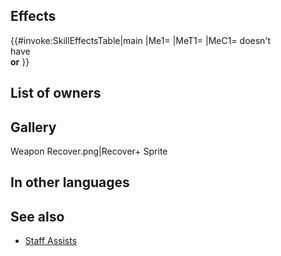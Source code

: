 {{Assist
|tagid=SID_リカバー＋
|range=1
|effect=Restores HP = 50% of Atk +10. (Minimum of 15 HP.)
|cost=300
|required=Recover
|exclusive=0
|canUseMove={{MoveList|all}}
|canUseWeapon={{WeaponList|Staff}}
|properties=
}}
==Effects==
{{#invoke:SkillEffectsTable|main
|Me1={{Eft|Heal|min=15|50% of {{Tgt|Unit}}'s Atk +10}}
|MeT1={{Tgt|Target Ally}}
|MeC1={{Tgt|Target Ally}} doesn't<br>have {{SEt|Isolation}}<br>'''or''' {{SEt|Deep Wounds}}
}}
==List of owners==
{{Skill Hero List}}
==Gallery==
<gallery>
Weapon Recover.png|Recover+ Sprite
</gallery>
==In other languages==
{{OtherLanguages
|japanese=リカバー＋
|german=Erholung+
|spanishEU=Recuperar +
|spanishLA=Recuperar +
|french=Restitution +
|italian=Recupero+
|chineseTW=聖癒＋
|portuguese=Recuperação+
}}
==See also==
* [[Staff Assists]]
{{Assists Navbox}}